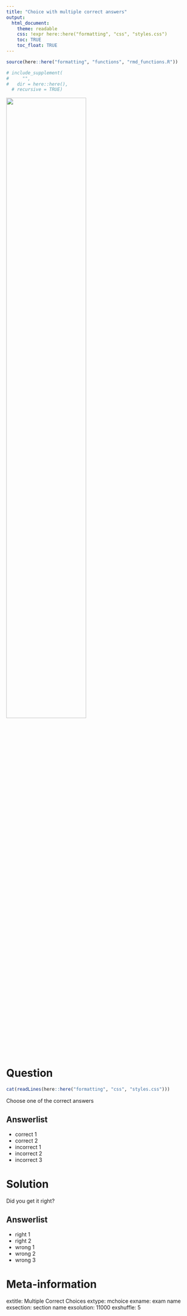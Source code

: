 ```yaml
---
title: "Choice with multiple correct answers"
output:  
  html_document:
    theme: readable
    css: !expr here::here("formatting", "css", "styles.css")
    toc: TRUE
    toc_float: TRUE
---
```



```r
source(here::here("formatting", "functions", "rmd_functions.R"))

# include_supplement(
#     "",
#   dir = here::here(),
  # recursive = TRUE)
```

![](`r system.file("img", "Rlogo.png", package="png")`){width=65%}

Question
========

```r
cat(readLines(here::here("formatting", "css", "styles.css")))
```


Choose one of the correct answers


Answerlist
----------
* correct 1
* correct 2
* incorrect 1
* incorrect 2
* incorrect 3




Solution
========

Did you get it right?


Answerlist
----------
* right 1
* right 2
* wrong 1
* wrong 2
* wrong 3




Meta-information
================
extitle: Multiple Correct Choices
extype: mchoice
exname: exam name
exsection: section name
exsolution: 11000
exshuffle: 5
